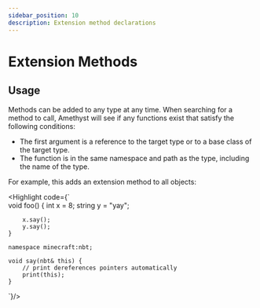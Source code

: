 ```yaml
---
sidebar_position: 10
description: Extension method declarations
---
```



# Extension Methods

## Usage

Methods can be added to any type at any time. When searching for a method to call, Amethyst will see if any functions exist that satisfy the following conditions:

* The first argument is a reference to the target type or to a base class of the target type.
* The function is in the same namespace and path as the type, including the name of the type.

For example, this adds an extension method to all objects:

<Highlight code={`\
    void foo() {
        int x = 8;
        string y = "yay";

        x.say();
        y.say();
    }

    namespace minecraft:nbt;

    void say(nbt& this) {
        // print dereferences pointers automatically
        print(this);
    }
`}/>
